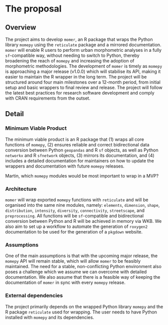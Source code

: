 # The proposal
<!--
How are you going to solve the problem? Include the concrete actions you
will take and an estimated timeline. What are likely failure modes and
how will you recover from them?

This is where the proposal should be outlined.
-->

## Overview
<!--
At a high-level address what your proposal is and how it will address
the problem identified. Highlight any benefits to the R Community that
follow from solving the problem. This should be your most compelling
section.

Include concrete actions you will take and estimated timeline.
-->

<!-- TODO say something about sf-compatibility in the following sentence -->
The project aims to develop `momer`, an R package that wraps the Python library `momepy` using the `reticulate` package and a mirrored documentation. `momer` will enable R users to perform urban morphometric analyses in a fully `sf`-compatible way, without needing to switch to Python, thereby broadening the reach of `momepy` and increasing the adoption of morphometric methodologies. The development of `momer` is timely as `momepy` is approaching a major release (v1.0.0) which will stabilise its API, making it easier to maintain the R wrapper in the long term. The project will be structured around four main milestones over a 12-month period, from initial setup and basic wrappers to final review and release. The project will follow the latest best practices for research software development and comply with CRAN requirements from the outset.

## Detail
<!--
Go into more detail about the specifics of the project and how it delivers
against the problem.

Depending on project type the detail section should include:
-->

### Minimum Viable Product

<!--
What is the smallest thing you can build that delivers value to your users?
-->

The minimum viable product is an R package that (1) wraps all core functions of `momepy`, (2) ensures reliable and correct bidirectional data conversion between Python `geopandas` and R `sf` objects, as well as Python `networkx` and R `sfnetwork` objects, (3) mirrors its documentation, and (4) includes a detailed documentation for maintainers on how to update the wrappers and documentation with future `momepy` releases.

::: {.callout}

Martin, which `momepy` modules would be most important to wrap in a MVP?

:::

### Architecture

<!--
What does the high-level architecture look like?
-->

`momer` will wrap exported `momepy` functions with `reticulate` and will be organised into the same nine modules, namely: `elements`, `dimension`, `shape`, `distribution`, `intensity`, `diversity`, `connectivity`, `streetscape`, and `preprocessing`. All functions will be `sf`-compatible and bidirectional conversion between Python and R will be achieved in memory via WKB. We also aim to set up a workflow to automate the generation of `roxygen2` documentation to be used for the generation of a `pkgdown` website.

### Assumptions

<!--
What assumptions are you making that, if proven false, would invalidate the project?
-->

One of the main assumptions is that with the upcoming major release, the `momepy` API will remain stable, which will allow `momer` to be feasibly maintained. The need for a stable, non-conflicting Python environment also poses a challenge which we assume we can overcome with detailed documentation. We also assume that there is a feasible way of keeping the documentation of `momer` in sync with every `momepy` release.

### External dependencies

<!--
What external dependencies does the project have (e.g. libraries, services, other projects, etc.)?
-->

The project primarily depends on the wrapped Python library `momepy` and the R package `reticulate` used for wrapping. The user needs to have Python installed with `momepy` and its dependencies.
